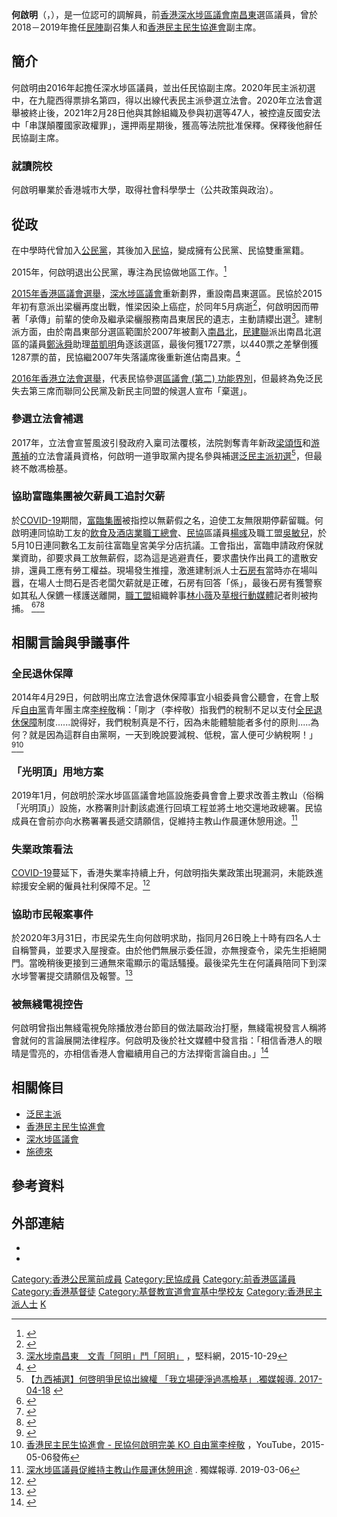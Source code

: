 {{NOT|何啟明 (工聯會)}}
{{Infobox officeholder
| name = 何啟明
| native_name = Kalvin Ho Kai-ming
| image = 何啟明 Legco primary.png
| office = [[深水埗區議會|深水埗區議會]]議員
| term_start = 2016年1月1日
| term_end     = 2021年7月11日
| predecessor  = [[秦寶山|秦寶山]]
| successor    = (懸空)
| constituency = [[南昌東|南昌東]]
| office2 = {{ADPL}}副主席
| term_start2 = 2016年12月27日
| term_end2 = 2021年3月17日
| chairman2 = [[施德來|施德來]]
| predecessor2   = [[譚國僑|譚國僑]]、[[施德來|施德來]]
| successor2     = [[李庭豐|李庭豐]]
| constitutency = [[南昌東|南昌東]]
| nationality = {{CHN-HKG}} 
| birth_date = {{Birth date and age|1988|9|18}}
| party = {{ADPL}}
| residence    = {{HKG}}[[新界東|新界東]][[調景嶺|調景嶺]]<ref>[https://www.gld.gov.hk/egazette/pdf/20151940e/cgn20151940150.pdf 憲報號外第19卷第40期] {{Wayback|url=https://www.gld.gov.hk/egazette/pdf/20151940e/cgn20151940150.pdf |date=20180502212059 }}，香港政府</ref>
}}

'''何啟明'''（{{lang-en|Kalvin Ho Kai-ming}}，{{bd|1988年|9月18日||||catIdx=H何,啟明}}），是一位認可的調解員，前[[香港|香港]][[深水埗區議會|深水埗區議會]][[南昌東|南昌東]]選區議員，曾於2018－2019年擔任[[民間人權陣線|民陣]]副召集人和[[香港民主民生協進會|香港民主民生協進會]]副主席。

== 簡介 ==
何啟明由2016年起擔任深水埗區議員，並出任民協副主席。2020年民主派初選中，在九龍西得票排名第四，得以出線代表民主派參選立法會。2020年立法會選舉被終止後，2021年2月28日他與其餘組織及參與初選等47人，被控違反國安法中「串謀顛覆國家政權罪」，還押兩星期後，獲高等法院批准保釋。保釋後他辭任民協副主席。

=== 就讀院校 ===

何啟明畢業於香港城市大學，取得社會科學學士（公共政策與政治）。

== 從政 ==
在中學時代曾加入[[公民黨_(香港)|公民黨]]，其後加入[[民協|民協]]，變成擁有公民黨、民協雙重黨籍。

2015年，何啟明退出公民黨，專注為民協做地區工作。<ref>{{Cite news |title=政情：公文袋退黨也拉布？ |author= |publisher=[[東方日報_(香港)|東方日報 (香港)]] |date=2015-03-31 |url=http://orientaldaily.on.cc/cnt/news/20150331/00176_127.html |language=zh-hant |accessdate=2015-11-23 |archive-date=2015-07-03 |archive-url=https://web.archive.org/web/20150703212749/http://orientaldaily.on.cc/cnt/news/20150331/00176_127.html |dead-url=no }}</ref>

[[2015年香港區議會選舉|2015年香港區議會選舉]]，[[深水埗區議會|深水埗區議會]]重新劃界，重設南昌東選區。民協於2015年初有意派出梁欐再度出戰，惟梁因染上癌症，於同年5月病逝<ref>{{cite news |url=http://hk.apple.nextmedia.com/news/art/20150609/19177617 |title=民協成員梁欐患癌逝世 |publisher=[[蘋果日報_(香港)|蘋果日報 (香港)]] |date=2015-06-09 |language=zh-hant |accessdate=2016-03-02 |archive-date=2015-06-12 |archive-url=https://web.archive.org/web/20150612090105/http://hk.apple.nextmedia.com/news/art/20150609/19177617 |dead-url=no }}</ref>，何啟明因而帶著「承傳」前輩的使命及繼承梁欐服務南昌東居民的遺志，主動請纓出選<ref>[http://kinliu.hk/blog/1444453023/5783-198adc0e985f895137eee5a109a3f46e 深水埗南昌東　文青「阿明」鬥「阿明」] {{Wayback|url=http://kinliu.hk/blog/1444453023/5783-198adc0e985f895137eee5a109a3f46e |date=20160304200928 }}，堅料網，2015-10-29</ref>。建制派方面，由於南昌東部分選區範圍於2007年被劃入[[南昌北_(選區)|南昌北]]，[[民建聯|民建聯]]派出南昌北選區的議員[[鄭泳舜|鄭泳舜]]助理[[苗凱明|苗凱明]]角逐該選區，最後何獲1727票，以440票之差擊倒獲1287票的苗，民協繼2007年失落議席後重新進佔南昌東。<ref>{{Cite web |title = 2015年區議會選舉 - 選舉結果(深水埗) |publisher = 香港特別行政區政府 |date =  |accessdate = 2015-11-23 |url = http://www.elections.gov.hk/dc2015/chi/results_sham_shui_po.html?1448245285592 |language = zh-hant |archive-date = 2015-11-23 |archive-url = https://web.archive.org/web/20151123104116/http://www.elections.gov.hk/dc2015/chi/results_sham_shui_po.html?1448245285592 |dead-url = no }}</ref>

[[2016年香港立法會選舉|2016年香港立法會選舉]]，代表民協參選[[區議會_(第二)_功能界別|區議會 (第二) 功能界別]]，但最終為免泛民失去第三席而聯同公民黨及新民主同盟的候選人宣布「棄選」。

=== 參選立法會補選 ===
2017年，立法會宣誓風波引發政府入稟司法覆核，法院剝奪青年新政[[梁頌恆|梁頌恆]]和[[游蕙禎|游蕙禎]]的立法會議員資格，何啟明一道爭取黨內提名參與補選[[2018年香港立法會補選民主派初選|泛民主派初選]]<ref>【[https://www.inmediahk.net/node/1048913 九西補選】何啓明爭民協岀線權 「我立場硬淨過馮檢基」.獨媒報導. 2017-04-18] {{Wayback|url=https://www.inmediahk.net/node/1048913 |date=20200215071756 }}</ref>，但最終不敵馮檢基。

===協助富臨集團被欠薪員工追討欠薪===
於[[COVID-19|COVID-19]]期間，[[富臨集團|富臨集團]]被指控以無薪假之名，迫使工友無限期停薪留職。何啟明連同協助工友的[[飲食及酒店業職工總會|飲食及酒店業職工總會]]、[[民協|民協]]區議員[[楊彧|楊彧]]及職工盟[[吳敏兒|吳敏兒]]，於5月10日連同數名工友前往富臨皇宮美孚分店抗議。工會指出，富臨申請政府保就業資助，卻要求員工放無薪假，認為這是逃避責任，要求盡快作出員工的遣散安排，還員工應有勞工權益。現場發生推撞，激進建制派人士[[石房有|石房有]]當時亦在場叫囂，在場人士問石是否老闆欠薪就是正確，石房有回答「係」，最後石房有獲警察如其私人保鑣一樣護送離開，[[職工盟|職工盟]]組織幹事[[林小薇|林小薇]]及[[草根行動媒體|草根行動媒體]]記者則被拘捕。
<ref name="AppleDaily-20200511">{{cite web |title=工友抗議剝削　富臨報警拘兩人 |url=https://hk.appledaily.com/local/20200511/B6TYPI7RZFFR2YCY74ICCJWUE4/ |accessdate=2020-05-10 |archive-date=2020-07-08 |archive-url=https://web.archive.org/web/20200708042411/https://hk.appledaily.com/local/20200511/B6TYPI7RZFFR2YCY74ICCJWUE4/ |dead-url=no }}</ref><ref name="Now-20200510">{{cite web |title=工會質疑富臨申請保就業資助但要求員工放無薪假 |url=https://news.now.com/home/local/player?newsId=390515 |accessdate=2020-05-10 |archive-date=2020-05-26 |archive-url=https://web.archive.org/web/20200526184332/https://news.now.com/home/local/player?newsId=390515 |dead-url=no }}</ref><ref name="HK01-20200510">{{cite web |author1=曾凱欣 |title=富臨以無薪假避遣散費　工友到場請願　警方到場拘捕兩人 |url=https://www.hk01.com/%E7%A4%BE%E6%9C%83%E6%96%B0%E8%81%9E/471270/%E5%AF%8C%E8%87%A8%E4%BB%A5%E7%84%A1%E8%96%AA%E5%81%87%E9%81%BF%E9%81%A3%E6%95%A3%E8%B2%BB-%E5%B7%A5%E5%8F%8B%E5%88%B0%E5%A0%B4%E8%AB%8B%E9%A1%98-%E8%AD%A6%E6%96%B9%E5%88%B0%E5%A0%B4%E6%8B%98%E6%8D%95%E5%85%A9%E4%BA%BA |accessdate=2020-05-10 |archive-date=2020-07-11 |archive-url=https://web.archive.org/web/20200711055644/https://www.hk01.com/%E7%A4%BE%E6%9C%83%E6%96%B0%E8%81%9E/471270/%E5%AF%8C%E8%87%A8%E4%BB%A5%E7%84%A1%E8%96%AA%E5%81%87%E9%81%BF%E9%81%A3%E6%95%A3%E8%B2%BB-%E5%B7%A5%E5%8F%8B%E5%88%B0%E5%A0%B4%E8%AB%8B%E9%A1%98-%E8%AD%A6%E6%96%B9%E5%88%B0%E5%A0%B4%E6%8B%98%E6%8D%95%E5%85%A9%E4%BA%BA |dead-url=no }}</ref>

== 相關言論與爭議事件 ==

=== 全民退休保障 ===
2014年4月29日，何啟明出席立法會退休保障事宜小組委員會公聽會，在會上駁斥[[自由黨_(香港)|自由黨]]青年團主席[[李梓敬|李梓敬]]稱：「剛才（李梓敬）指我們的稅制不足以支付[[全民退休保障|全民退休保障]]制度......說得好，我們稅制真是不行，因為未能體驗能者多付的原則.....為何？就是因為這群自由黨啊，一天到晚說要減稅、低稅，富人便可少納稅啊！」<ref>{{cite news |url=http://hk.apple.nextmedia.com/news/art/20151221/19420354 |title=壹錘專區：「越憎你，越同佢講早晨！」民協新生代撬仇恨票出戰超區 |publisher=[[蘋果日報_(香港)|蘋果日報 (香港)]] |date=2015-12-21 |language=zh-hant |accessdate=2016-03-02 |archive-date=2016-03-07 |archive-url=https://web.archive.org/web/20160307122152/http://hk.apple.nextmedia.com/news/art/20151221/19420354 |dead-url=no }}</ref><ref>[https://www.youtube.com/watch?v=ZRdYBrgvBQA 香港民主民生協進會 - 民協何啟明完美 KO 自由黨李梓敬] {{Wayback|url=https://www.youtube.com/watch?v=ZRdYBrgvBQA |date=20190312194537 }}，YouTube，2015-05-06發佈</ref>

===「光明頂」用地方案 ===
2019年1月，何啟明於深水埗區區議會地區設施委員會會上要求改善主教山（俗稱「光明頂」）設施，水務署則計劃該處進行回填工程並將土地交還地政總署。民協成員在會前亦向水務署署長遞交請願信，促維持主教山作晨運休憩用途。<ref>[https://www.inmediahk.net/node/1062729 深水埗區議員促維持主教山作晨運休憩用途] {{Wayback|url=https://www.inmediahk.net/node/1062729 |date=20200407104156 }}. 獨媒報導. 2019-03-06</ref>

=== 失業政策看法 ===
[[嚴重特殊傳染性肺炎|COVID-19]]蔓延下，香港失業率持續上升，何啟明指失業政策出現漏洞，未能跌進綜援安全網的僱員社利保障不足。<ref>{{Cite web |url=https://hd.stheadline.com/news/realtime/hk/1719000/%E5%8D%B3%E6%99%82-%E6%B8%AF%E8%81%9E-%E7%88%AD%E5%8F%9620%E5%B9%B4%E7%84%A1%E5%AF%B8%E9%80%B2-%E5%A4%B1%E6%A5%AD%E6%8F%B4%E5%8A%A9%E6%9C%9B%E7%A9%BF%E7%A7%8B%E6%B0%B4 |title=爭取20年無寸進 失業援助望穿秋水. 頭條日報. 2020-03-10 |accessdate=2020-04-07 |archive-date=2020-04-07 |archive-url=https://web.archive.org/web/20200407105650/https://hd.stheadline.com/news/realtime/hk/1719000/%25E5%258D%25B3%25E6%2599%2582-%25E6%25B8%25AF%25E8%2581%259E-%25E7%2588%25AD%25E5%258F%259620%25E5%25B9%25B4%25E7%2584%25A1%25E5%25AF%25B8%25E9%2580%25B2-%25E5%25A4%25B1%25E6%25A5%25AD%25E6%258F%25B4%25E5%258A%25A9%25E6%259C%259B%25E7%25A9%25BF%25E7%25A7%258B%25E6%25B0%25B4 |dead-url=no }}</ref>

=== 協助市民報案事件 ===
於2020年3月31日，市民梁先生向何啟明求助，指同月26日晚上十時有四名人士自稱警員，並要求入屋搜查。由於他們無展示委任證，亦無搜查令，梁先生拒絕開門。當晚稍後更接到三通無來電顯示的電話騷擾。最後梁先生在何議員陪同下到深水埗警署提交請願信及報警。<ref>{{Cite web |url=https://www.thestandnews.com/politics/%E5%B8%82%E6%B0%91%E6%8A%95%E8%A8%B4-%E8%87%AA%E7%A8%B1%E8%AD%A6%E5%93%A1-%E4%B8%8D%E5%B1%95%E7%A4%BA%E5%A7%94%E4%BB%BB%E8%AD%89%E7%84%A1%E6%90%9C%E4%BB%A4%E4%B8%8B%E8%A6%81%E6%B1%82%E5%85%A5%E5%B1%8B-%E8%A2%AB%E6%8C%87-%E9%BB%91%E8%AD%A6-%E5%BE%8C%E5%9B%9E%E7%BD%B5-%E6%AD%BB%E6%9B%B1%E7%94%B4/ |title=市民投訴「自稱警員」不展示委任證無搜令下要求入屋　被指「黑警」後回罵「死曱甴」. 立場新聞. 2020-03-31 |accessdate=2020-04-07 |archive-date=2020-04-06 |archive-url=https://web.archive.org/web/20200406213218/https://www.thestandnews.com/politics/%E5%B8%82%E6%B0%91%E6%8A%95%E8%A8%B4-%E8%87%AA%E7%A8%B1%E8%AD%A6%E5%93%A1-%E4%B8%8D%E5%B1%95%E7%A4%BA%E5%A7%94%E4%BB%BB%E8%AD%89%E7%84%A1%E6%90%9C%E4%BB%A4%E4%B8%8B%E8%A6%81%E6%B1%82%E5%85%A5%E5%B1%8B-%E8%A2%AB%E6%8C%87-%E9%BB%91%E8%AD%A6-%E5%BE%8C%E5%9B%9E%E7%BD%B5-%E6%AD%BB%E6%9B%B1%E7%94%B4/ |dead-url=no }}</ref>

=== 被無綫電視控告 ===
何啟明曾指出無綫電視免除播放港台節目的做法屬政治打壓，無綫電視發言人稱將會就何的言論展開法律程序。何啟明及後於社文媒體中發言指：「相信香港人的眼晴是雪亮的，亦相信香港人會繼續用自己的方法捍衛言論自由。」<ref>{{Cite web |url=https://www.hk01.com/%E6%94%BF%E6%83%85/457189/%E8%A2%AB%E7%84%A1%E7%B6%AB%E6%8E%A7%E8%AA%B9%E8%AC%97-%E6%B0%91%E5%8D%94%E4%BD%95%E5%95%9F%E6%98%8E%E5%9B%9E%E6%87%89-%E9%A6%99%E6%B8%AF%E4%BA%BA%E4%B8%8D%E6%9C%83%E5%A6%A5%E5%8D%94 |title=被無綫控誹謗民協何啟明回應：香港人不會妥協｜香港01｜ |accessdate=2020-04-07 |archive-date=2020-04-07 |archive-url=https://web.archive.org/web/20200407093953/https://www.hk01.com/%E6%94%BF%E6%83%85/457189/%E8%A2%AB%E7%84%A1%E7%B6%AB%E6%8E%A7%E8%AA%B9%E8%AC%97-%E6%B0%91%E5%8D%94%E4%BD%95%E5%95%9F%E6%98%8E%E5%9B%9E%E6%87%89-%E9%A6%99%E6%B8%AF%E4%BA%BA%E4%B8%8D%E6%9C%83%E5%A6%A5%E5%8D%94 |dead-url=no }}</ref>

== 相關條目 ==
* [[民主派_(香港)|泛民主派]]
* [[香港民主民生協進會|香港民主民生協進會]]
* [[深水埗區議會|深水埗區議會]]
* [[施德來|施德來]]

==參考資料==
{{reflist}}

== 外部連結 ==
* {{Facebook|kalvinhokaiming}}
* {{Instagram|kalvinhkm}}

{{s-start}}
{{s-par}}
{{s-new|first}}
{{s-title|[[深水埗區議會|深水埗區議會]]<br>{{small|[[南昌東|南昌東]]選區區議員}}|2016年1月1日—2021年7月10日}}
{{s-after|懸空}}
{{p-post|香港}}
{{s-before|[[譚國僑|譚國僑]]<br>[[施德來|施德來]]}}
{{s-title|{{ADPL}}副主席|2016年12月27日—2021年3月17日}}
{{s-after|[[李庭豐|李庭豐]]}}
{{end}}

{{深水埗區議會議員 (2020-2023)}}

[[Category:香港公民黨前成員|Category:香港公民黨前成員]]
[[Category:民協成員|Category:民協成員]]
[[Category:前香港區議員|Category:前香港區議員]]
[[Category:香港基督徒|Category:香港基督徒]]
[[Category:基督教宣道會宣基中學校友|Category:基督教宣道會宣基中學校友]]
[[Category:香港民主派人士|Category:香港民主派人士]]
[[Category:何姓|K]]